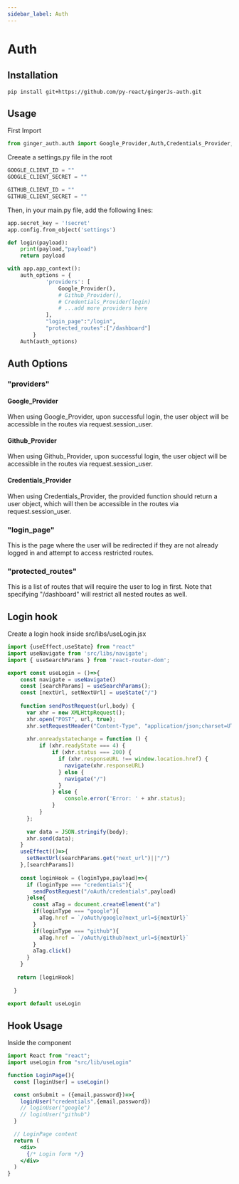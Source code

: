 ```yaml
---
sidebar_label: Auth
---
```

# Auth

## Installation

```shell
pip install git+https://github.com/py-react/gingerJs-auth.git
```

## Usage

First Import 
```python
from ginger_auth.auth import Google_Provider,Auth,Credentials_Provider,Github_Provider
```

Creeate a settings.py file in the root
```python
GOOGLE_CLIENT_ID = ""
GOOGLE_CLIENT_SECRET = ""

GITHUB_CLIENT_ID = ""
GITHUB_CLIENT_SECRET = ""
```

Then, in your main.py file, add the following lines:
```python
app.secret_key = '!secret'
app.config.from_object('settings')

def login(payload):
    print(payload,"payload")
    return payload

with app.app_context():
    auth_options = {
            'providers': [
                Google_Provider(),
                # Github_Provider(),
                # Credentials_Provider(login)
                # ...add more providers here
            ],
            "login_page":"/login",
            "protected_routes":["/dashboard"]
        }
    Auth(auth_options)
```

## Auth Options
### "providers"
#### Google_Provider 
When using Google_Provider, upon successful login, the user object will be accessible in the routes via request.session_user.

#### Github_Provider 
When using Github_Provider, upon successful login, the user object will be accessible in the routes via request.session_user.

#### Credentials_Provider
When using Credentials_Provider, the provided function should return a user object, which will then be accessible in the routes via request.session_user.

### "login_page"
This is the page where the user will be redirected if they are not already logged in and attempt to access restricted routes.

### "protected_routes"
This is a list of routes that will require the user to log in first. Note that specifying "/dashboard" will restrict all nested routes as well.

## Login hook
Create a login hook inside src/libs/useLogin.jsx

```jsx
import {useEffect,useState} from "react"
import useNavigate from 'src/libs/navigate';
import { useSearchParams } from 'react-router-dom';

export const useLogin = ()=>{
    const navigate = useNavigate()
    const [searchParams] = useSearchParams();
    const [nextUrl, setNextUrl] = useState("/")
  
    function sendPostRequest(url,body) {
      var xhr = new XMLHttpRequest();
      xhr.open("POST", url, true);
      xhr.setRequestHeader("Content-Type", "application/json;charset=UTF-8");
    
      xhr.onreadystatechange = function () {
          if (xhr.readyState === 4) {
              if (xhr.status === 200) {
                if (xhr.responseURL !== window.location.href) {
                  navigate(xhr.responseURL)
                } else {
                  navigate("/")
                }
              } else {
                  console.error('Error: ' + xhr.status);
              }
          }
      };
    
      var data = JSON.stringify(body);
      xhr.send(data);
    }
    useEffect(()=>{
      setNextUrl(searchParams.get("next_url")||"/")
    },[searchParams])
  
    const loginHook = (loginType,payload)=>{
      if (loginType === "credentials"){
        sendPostRequest("/oAuth/credentials",payload)
      }else{
        const aTag = document.createElement("a")
        if(loginType === "google"){
          aTag.href = `/oAuth/google?next_url=${nextUrl}` 
        }
        if(loginType === "github"){
          aTag.href = `/oAuth/github?next_url=${nextUrl}` 
        }
        aTag.click()
      }
    }
  
   return [loginHook]
  
  }

export default useLogin
```

## Hook Usage
Inside the component
```jsx
import React from "react";
import useLogin from "src/lib/useLogin"

function LoginPage(){
  const [loginUser] = useLogin()

  const onSubmit = ({email,password})=>{
    loginUser("credentials",{email,password})
    // loginUser("google")
    // loginUser("github")
  }

  // LoginPage content
  return (
    <div>
      {/* Login form */}
    </div>
  )
}
